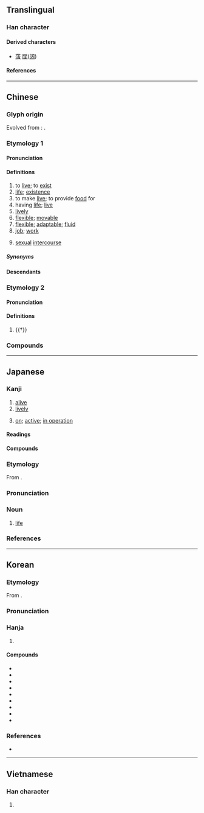 {{also|话|㓉}}
{{character info}}
==Translingual==
{{stroke order|strokes=9}}

===Han character===
{{Han char|rn=85|rad=水|as=06|sn=9|four=32164|canj=EHJR|ids=⿰氵舌}}

====Derived characters====
* [[萿]] [[闊]]([[阔]])

====References====
{{Han ref|kx=0622.180|dkj=17423|dj=1018.160|hdz=31609.020|uh=6D3B}}

----

==Chinese==
{{zh-forms|alt=㓉,𣿛,𣴠,𦕾,𣸅,𣽅}}

===Glyph origin===
{{Han etym}}
Evolved from {{och-l|𣴠}}: {{Han compound|水|alt1=氵|t1=water|𠯑|c1=s|c2=p|ls=psc}}.

===Etymology 1===

====Pronunciation====
{{zh-pron
|m=huó
|m-s=
|dg=хуә1
|c=wut6
|c-t=
|g=uot7
|h=pfs=fa̍t;gd=fad6
|j=huah5
|mb=huă
|md=uăk
|mn=oa̍h/hoa̍t
|mn_note=oa̍h - vernacular, hoa̍t - literary
|mn-t=uah8
|w=5hhueq
|x=ho6
|mc=2
|oc=1,2
|cat=v,n,a,adv
}}

====Definitions====
{{zh-hanzi}}

# to [[live]]; to [[exist]]
# [[life]]; [[existence]]
# to make [[live]]; to provide [[food]] for
# having [[life]]; [[live]]
# [[lively]]
# [[flexible]]; [[movable]]
# [[flexible]]; [[adaptable]]; [[fluid]]
# [[job]]; [[work]]
# {{lb|zh|informal}} [[sexual]] [[intercourse]]
#: {{zh-x|器 大 活兒{r} 好|the "tool" (penis) is big, [his] '''sex''' is good}}

=====Synonyms=====
{{zh-dial}}

====Descendants====
{{CJKV||かつ||}}

===Etymology 2===

====Pronunciation====
{{zh-pron
|m=guō,kuò,1nb=standard in Mainland,2nb=standard in Taiwan
|c=kut3
|h=pfs=
|md=
|mn=
|w=
|dial=n
|mc=1
|oc=n,1
|cat=n
}}

====Definitions====
{{zh-hanzi}}

# {{†}} {{zh-only|活活|guōguō}}

===Compounds===
{{zh-der|七死八活|上活|不快活|不死不活|不知死活|不管死活|不顧死活|乞活|永活|休閒活動|你死我活|借茶活捉|做活|做生活|偷活|偷生苟活|全活|出活|力氣活|半死不活|半死半活|吃生活|四清六活|圓活|地質活動|夜活|天真活潑|存活|存活率|守活寡|家活|尋死覓活|工業活動|巴家做活|幹家做活|幹活|康樂活動|強死強活|復活|復活節|心活|心活面軟|忙活|快活|快活三|快活林|性生活|成活|戶外活動|扛活|扛長活|拿手絕活|搞活|攛趕子活|攬活兒|放死放活|救活|敗部復活|文娛活動|新生活|木活字|歹生活|死中求活|死去活來|死告活央|死拉活拽|死模活漾|死活|死纏活纏|死聲活氣|死說活說|死追活追|水上活動|水活性|沒死活|泥活字|活人妻|活似真的|活佛|活便|活信|活像|活儲|活兒|活分|活剝生吞|活劇|活力|活動|活動中心|活動分子|活動卡通|活動房屋|活動目標|活動看板|活化|活化石|活化能|活化部位|活受罪|活口|活口米|活句|活命|活喇喇|活地獄|活埋|活埋人|活報劇|活塞|活太歲|活契|活套|活套頭|活字|活字典|活字本|活字版|活存|活學活用|活守寡|活寡|活寶|活寶貝|活局子|活廠經營|活性|活性疫苗|活性碳|活性菌|活扣兒|活捉|活捉王魁|活撮|活支|活支剌|活教材|活斷層|活會|活期|活期存款|活期放款|活棋|活機|活死人|活水|活水源流|活法|活泛|活活|活活潑潑|活淘氣|活潑|活火|活火山|活現|活瓣|活生生|活用|活神仙|活神活現|活結|活絡|活脫|活腳|活色生香|活菩薩|活著/活着|活落圈|活血|活血化瘀|活襯|活見鬼|活觀音|活計|活話|活該|活變|活路|活蹦亂跳|活躍|活達|活錢|活門|活門兒|活閃婆|活閻王|活靈活現|活靶子|活頁|活頁夾|活頁紙|活頁裝訂|活頭兒|活饑荒|活龍活現|濟公活佛|燒活|營活|物質生活|特賣活動|獨門絕活|生吞活剝|生擒活拿|生擒活捉|生活|生活品質|生活圈|生活型態|生活態度|生活教育|生活方式|生活水準|生活照|生活空間|生活習慣|生活費|生活資訊|生活輔導|生活領域|生龍活虎|社會活動|神氣活現|粗活|精神生活|細活|絕活|經濟活動|網上活動|繡活|羌活|耍活寶|耳軟心活|肺活量|自強活動|舒筋活血|花活|苟活|苦活兒|草間求活|莊稼活兒|藏活|藝文活動|要死要活|覓死尋活|討生活|課外活動|賣文為活|趕活兒|軟活|輕活|辭活|農活|過活|遛活|重活|銅活|鐵活|雙活|零活|靈活|風流快活|養家活口|養活|鮮活|活氣|活龍坪|生活條件|活欲:oa̍h-beh;Min Nan}}

{{zh-cat|Beginning|Intermediate}}

----

==Japanese==

===Kanji===
{{ja-kanji|grade=2|rs=水06}}

# [[alive]]
# [[lively]]
# {{label|ja|of a|machine|or|device}} [[on]]; [[active]]; [[in operation]]

====Readings====
{{ja-readings
|goon=がち
|kanon=かつ<くわつ
|kun=い-きる,い-かす,い-ける,よみがえる
}}
{{attention|ja|historical form of goon reading (probably gwachi)}}

====Compounds====
{{col3|ja
|{{ja-r|活%火|かっ%か}}
|{{ja-r|活%花|いけ%ばな}}
|{{ja-r|活%気|かっ%き}}
|{{ja-r|活%況|かっ%きょう}}
|{{ja-r|活%計|かっ%けい}}
|{{ja-r|活%殺%自%在|かっ%さつ%じ%ざい}}
|{{ja-r|活%字|かつ%じ}}
|{{ja-r|活%人%剣|かつ%じん%けん}}
|{{ja-r|活%水|かっ%すい}}
|{{ja-r|活%塞|かっ%そく|[[piston]]}}
|{{ja-r|活%動|かつ%どう}}
|{{ja-r|活%発|かっ%ぱつ}}
|{{ja-r|活%版|かっ%ぱん}}
|{{ja-r|活%仏|かつ%ぶつ}}
|{{ja-r|活%物|かつ%ぶつ}}
|{{ja-r|活%用|かつ%よう}}
|{{ja-r|活%力|かつ%りょく}}
|{{ja-r|活%路|かつ%ろ}}
|{{ja-r|活%火%山|かっ%か%ざん}}
|{{ja-r|生%活|せい%かつ}}
|{{ja-r|復%活|ふっ%かつ}}
|{{ja-r|復%活%祭|ふっ%かつ%さい}}
|sort=0
}}

===Etymology===
{{ja-kanjitab|かつ|yomi=kanon}}
From {{bor|ja|ltc|-|sort=かつ}} {{m|zh|活|tr=hwat||to live}}.

===Pronunciation===
{{ja-pron|yomi=kanon|かつ|acc=1|acc_ref=DJR,NHK}}

===Noun===
{{ja-noun|かつ|hhira=くわつ}}

# [[life]]

===References===
<references/>

----

==Korean==

===Etymology===
From {{der|ko|ltc|-}} {{ltc-l|活|id=2}}.
{{hanja-ety
|dk={{okm-l|ᅘᅪᇙ〮|hhwálq|link=no}}
|m3={{okm-l|활|hwal}}
|m3h={{okm-l|[[사다|사ᄅᆞᆯ]]|salol}}
}}
===Pronunciation===
{{ko-hanja-pron|활}}

===Hanja===
{{ko-hanja-search}}
{{ko-hanja|살다|살|활}}

# {{hanja form of|활|[[activity]]|affix}}

====Compounds====
{{der-top3|Compounds}}
* {{ko-l|생활|生活}}
* {{ko-l|활기|活氣}}
* {{ko-l|활동|活動}}
* {{ko-l|활력|活力}}
* {{ko-l|활발|活潑}}
* {{ko-l|활성|活性}}
* {{ko-l|활약|活躍}}
* {{ko-l|활인|活人}}
* {{ko-l|활자|活字}}
{{der-bottom}}

===References===
* {{R:hanjadoc|5951}}

----

==Vietnamese==

===Han character===
{{vi-readings|rs=水06|reading=[[hoạt]], [[oặt]], [[oạc]]}}

# {{rfdef|vi|sort=水06}}
